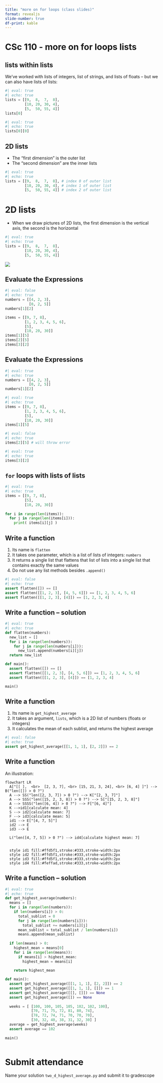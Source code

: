 ```yaml
---
title: "more on for loops (class slides)"
format: revealjs
slide-number: true
df-print: kable
---
```


# CSc 110 - more on for loops lists


## lists within lists

We've worked with lists of integers, list of strings, and lists of floats -- but we can also have lists of lists:

```python
#| eval: true
#| echo: true
lists = [[9,  8,  7,  8],
         [10, 20, 30, 4],
         [5,  50, 55, 4]]
lists[0]
```

```python
#| eval: true
#| echo: true
lists[0][0]
```

## 2D lists

-   The "first dimension" is the outer list
-   The "second dimension" are the inner lists

```python
#| eval: true
#| echo: true
lists = [[9,  8,  7,  8], # index 0 of outer list
         [10, 20, 30, 4], # index 1 of outer list
         [5,  50, 55, 4]] # index 2 of outer list
```

# 2D lists

-   When we draw pictures of 2D lists, the first dimension is the vertical axis, the second is the horizontal

```python
#| eval: true
#| echo: true
lists = [[9,  8,  7,  8],
         [10, 20, 30, 4],
         [5,  50, 55, 4]]
```

![](images/2d_list.png)

## Evaluate the Expressions

```python
#| eval: false
#| echo: true
numbers = [[4, 2, 3],
           [0, 2, 5]]
numbers[1][2]   

items = [[9, 7, 8],
         [1, 2, 3, 4, 5, 6],
         [5],
         [10, 20, 30]]
items[1][5]
items[2][5]
items[3][2]
```

## Evaluate the Expressions

```python
#| eval: true
#| echo: true
numbers = [[4, 2, 3],
           [0, 2, 5]]
numbers[1][2]
```

```python
#| eval: true
#| echo: true
items = [[9, 7, 8],
         [1, 2, 3, 4, 5, 6],
         [5],
         [10, 20, 30]]
items[1][5]
```

```python
#| eval: false
#| echo: true
items[2][5] # will throw error
```

```python
#| eval: true
#| echo: true
items[3][2]
```

## `for` loops with lists of lists

```python
#| eval: true
#| echo: true
items = [[9, 7, 8],
         [5],
         [10, 20, 30]]
         
for i in range(len(items)):
  for j in range(len(items[i])):
    print( items[i][j] )
```

## Write a function

1.  Its name is `flatten`
2.  It takes one parameter, which is a list of lists of integers: `numbers`
3.  It returns a single list that flattens that list of lists into a single list that contains exactly the same values
4.  Do not use any list methods besides `.append()`

```python
#| eval: false
#| echo: true
assert flatten([]) == []
assert flatten([[1, 2, 3], [4, 5, 6]]) == [1, 2, 3, 4, 5, 6]
assert flatten([[1, 2, 3], [4]]) == [1, 2, 3, 4]
```


## Write a function -- solution

```python
#| eval: true
#| echo: true
def flatten(numbers):
  new_list = []
  for i in range(len(numbers)):
    for j in range(len(numbers[i])):
      new_list.append(numbers[i][j])
  return new_list

def main():
  assert flatten([]) == []
  assert flatten([[1, 2, 3], [4, 5, 6]]) == [1, 2, 3, 4, 5, 6]
  assert flatten([[1, 2, 3], [4]]) == [1, 2, 3, 4]

main()
```

## Write a function

1.  Its name is `get_highest_average`
2.  It takes an argument, `lists`, which is a 2D list of numbers (floats or integers)
3.  It calculates the mean of each sublist, and returns the highest average

```python
#| eval: false
#| echo: true
assert get_highest_average([[1, 1, 1], [2, 2]]) == 2
```

## Write a function

An illustration:

```mermaid
flowchart LR
  A["[[ ],  <br>  [2, 3, 7], <br> [15, 21, 3, 24], <br> [6, 4] ]"] --> B("len([]) > 0 ?") 
  A --> SS("len([2, 3, 7]) > 0 ?") --> K["[2, 3, 7]"]
  A --> SSS("len([15, 2, 3, 8]) > 0 ?") --> S["[15, 2, 3, 8]"]
  A --> SSSS("len([6, 4]) > 0 ?") --> F["[6, 4]"]
  K -->id1[calculate mean: 4]
  S --> id2[calculate mean: 7]
  F --> id3[calculate mean: 5]
  id1 --> E["[4, 7, 5]"]
  id2 --> E
  id3 --> E
  
  L("len([4, 7, 5]) > 0 ?") --> id4[calculate highest mean: 7]
  

  style id1 fill:#ffd5f1,stroke:#333,stroke-width:2px
  style id2 fill:#ffd5f1,stroke:#333,stroke-width:2px
  style id3 fill:#ffd5f1,stroke:#333,stroke-width:2px
  style id4 fill:#feffad,stroke:#333,stroke-width:2px
```


## Write a function -- solution

```python
#| eval: true
#| echo: true
def get_highest_average(numbers):
  means = []
  for i in range(len(numbers)):
    if len(numbers[i]) > 0:
      total_sublist = 0
      for j in range(len(numbers[i])):
        total_sublist += numbers[i][j]
      mean_sublist = total_sublist / len(numbers[i])
      means.append(mean_sublist)
  
  if len(means) > 0:
    highest_mean = means[0]
    for i in range(len(means)):
      if means[i] > highest_mean:
        highest_mean = means[i]
        
    return highest_mean

def main():
  assert get_highest_average([[1, 1, 1], [2, 2]]) == 2
  assert get_highest_average([[1, 1, 1], []]) == 1
  assert get_highest_average([[], []]) == None
  assert get_highest_average([]) == None
  
  weeks = [ [100, 100, 105, 105, 102, 102, 100],
            [70, 71, 75, 72, 81, 80, 74],
            [78, 72, 74, 71, 70, 70, 70],
            [30, 32, 40, 38, 31, 32, 30] ]
  average = get_highest_average(weeks)
  assert average == 102
  
main()
      
```

# Submit attendance

Name your solution `two_d_highest_average.py` and submit it to gradescope